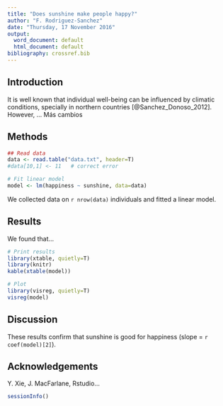 ```yaml
---
title: "Does sunshine make people happy?"
author: "F. Rodriguez-Sanchez"
date: "Thursday, 17 November 2016"
output:
  word_document: default
  html_document: default
bibliography: crossref.bib
---
```



Introduction
------------

It is well known that individual well-being can be influenced by climatic conditions, specially in northern countries [@Sanchez_Donoso_2012]. However, ... 
Más cambios



Methods
-------

```r

## Read data
data <- read.table("data.txt", header=T)
#data[10,1] <- 11   # correct error

# Fit linear model
model <- lm(happiness ~ sunshine, data=data)

```

We collected data on `r nrow(data)` individuals and fitted a linear model.



Results
-------

We found that...

```r
# Print results
library(xtable, quietly=T)
library(knitr)
kable(xtable(model)) 
```

```r
# Plot
library(visreg, quietly=T)
visreg(model)
```

Discussion
----------

These results confirm that sunshine is good for happiness (slope = `r coef(model)[2]`).


Acknowledgements
----------------

Y. Xie, J. MacFarlane, Rstudio...


```r
sessionInfo()
```


